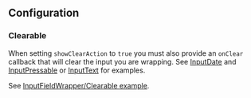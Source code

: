 ## Configuration

### Clearable

When setting `showClearAction` to `true` you must also provide an `onClear`
callback that will clear the input you are wrapping. See
[InputDate](../?path=/docs/components-forms-and-inputs-inputdate--docs) and
[InputPressable](../?path=/docs/components-forms-and-inputs-inputpressable--docs)
or [InputText](../?path=/docs/components-forms-and-inputs-inputtext--docs) for
examples.

See
[InputFieldWrapper/Clearable example](../?path=/story/components-private-inputfieldwrapper-mobile--clearable).
